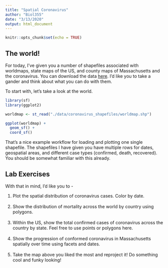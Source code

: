```yaml
---
title: "Spatial Coronavirus"
author: "Biol355"
date: "3/13/2020"
output: html_document
---
```


```r
knitr::opts_chunk$set(echo = TRUE)
```

## The world!

For today, I've given you a number of shapefiles associated with worldmaps, state maps of the US, and county maps of Massachusetts and the coronavirus. You can download the data [here](./Data/coronavirus_shapefiles.zip). I'd like you to take a gander and think about what you can do with them.

To start with, let's take a look at the world.

```r
library(sf)
library(ggplot2)

worldmap <- st_read("./data/coronavirus_shapefiles/worldmap.shp")

ggplot(worldmap) +
  geom_sf() +
  coord_sf()
```

That's a nice example workflow for loading and plotting one single shapefile. The shapefiles I have given you have multiple rows for dates, geospatial areas, and different case types (confirmed, death, recovered). You should be somewhat familiar with this already.

## Lab Exercises

With that in mind, I'd like you to - 

1. Plot the spatial distribution of coronavirus cases.  Color by date.  
\
2. Show the distribution of mortality across the world by country using polygons.  
\
3. Within the US, show the total confirmed cases of coronavirus across the country by state. Feel free to use points or polygons here.   
\
4. Show the progression of conformed coronavirus in Massachusetts spatially over time using facets and dates.  
\
5. Take the map above you liked the most and reproject it! Do something cool and funky looking!
